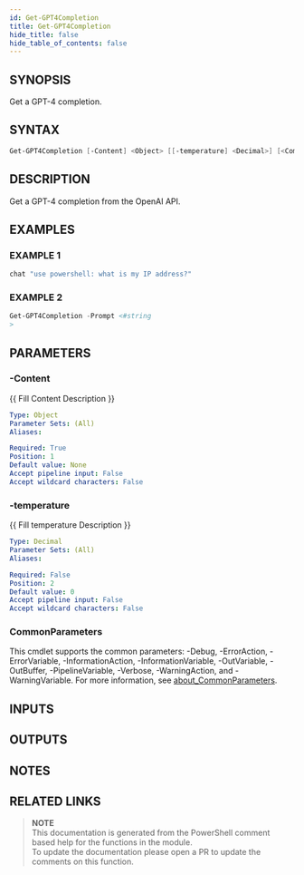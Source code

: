 ```yaml
---
id: Get-GPT4Completion
title: Get-GPT4Completion
hide_title: false
hide_table_of_contents: false
---
```


## SYNOPSIS

Get a GPT-4 completion.

## SYNTAX

```powershell
Get-GPT4Completion [-Content] <Object> [[-temperature] <Decimal>] [<CommonParameters>]
```

## DESCRIPTION

Get a GPT-4 completion from the OpenAI API.

## EXAMPLES

### EXAMPLE 1

```powershell
chat "use powershell: what is my IP address?"
```

### EXAMPLE 2

```powershell
Get-GPT4Completion -Prompt <#string
>
```

## PARAMETERS

### -Content

{{ Fill Content Description }}

```yaml
Type: Object
Parameter Sets: (All)
Aliases:

Required: True
Position: 1
Default value: None
Accept pipeline input: False
Accept wildcard characters: False
```

### -temperature

{{ Fill temperature Description }}

```yaml
Type: Decimal
Parameter Sets: (All)
Aliases:

Required: False
Position: 2
Default value: 0
Accept pipeline input: False
Accept wildcard characters: False
```

### CommonParameters

This cmdlet supports the common parameters: -Debug, -ErrorAction, -ErrorVariable, -InformationAction, -InformationVariable, -OutVariable, -OutBuffer, -PipelineVariable, -Verbose, -WarningAction, and -WarningVariable. For more information, see [about_CommonParameters](http://go.microsoft.com/fwlink/?LinkID=113216).

## INPUTS

## OUTPUTS

## NOTES

## RELATED LINKS

> **NOTE**  
> This documentation is generated from the PowerShell comment based help for the functions in the module.  
> To update the documentation please open a PR to update the comments on this function.
